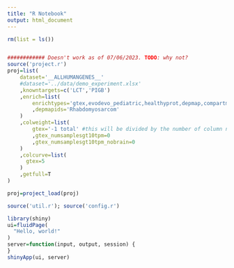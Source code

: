 ```yaml
---
title: "R Notebook"
output: html_document
---
```


```r
rm(list = ls())



```
```r
############ Doesn't work as of 07/06/2023. TODO: why not?
source('project.r')
proj=list(
	dataset='__ALLHUMANGENES__'
	#dataset='../data/demo_experiment.xlsx'
	,knowntargets=c('LCT','PIGB')
	,enrich=list(
		enrichtypes='gtex,evodevo_pediatric,healthyprot,depmap,compartments_sp,cirfess_spc,surfaceopentarget'
		,depmapids='Rhabdomyosarcom'
	)
	,colweight=list(
		gtex='-1 total' #this will be divided by the number of column names that start with "gtex_"
		,gtex_numsamplesgt10tpm=0
		,gtex_numsamplesgt10tpm_nobrain=0
	)
	,colcurve=list(
	  gtex=5
	)
	,getfull=T
)

proj=project_load(proj)
```

```r
source('util.r'); source('config.r')

library(shiny)
ui=fluidPage(
  "Hello, world!"
)
server=function(input, output, session) {
}
shinyApp(ui, server)

```
